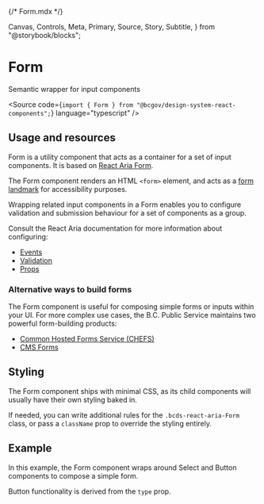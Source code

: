 {/* Form.mdx */}

  Canvas,
  Controls,
  Meta,
  Primary,
  Source,
  Story,
  Subtitle,
} from "@storybook/blocks";


<Meta of={FormStories} />

# Form

<Subtitle>Semantic wrapper for input components</Subtitle>

<Source
  code={`import { Form } from "@bcgov/design-system-react-components";`}
  language="typescript"
/>

## Usage and resources

Form is a utility component that acts as a container for a set of input components. It is based on [React Aria Form](https://react-spectrum.adobe.com/react-aria/Form.html).

The Form component renders an HTML `<form>` element, and acts as a [form landmark](https://www.w3.org/WAI/ARIA/apg/patterns/landmarks/examples/form.html) for accessibility purposes.

Wrapping related input components in a Form enables you to configure validation and submission behaviour for a set of components as a group.

Consult the React Aria documentation for more information about configuring:

- [Events](https://react-spectrum.adobe.com/react-aria/Form.html#events)
- [Validation](https://react-spectrum.adobe.com/react-aria/Form.html#validation)
- [Props](https://react-spectrum.adobe.com/react-aria/Form.html#props)

### Alternative ways to build forms

The Form component is useful for composing simple forms or inputs within your UI. For more complex use cases, the B.C. Public Service maintains two powerful form-building products:

- [Common Hosted Forms Service (CHEFS)](https://digital.gov.bc.ca/bcgov-common-components/common-hosted-form-service/)
- [CMS Forms](https://digital.gov.bc.ca/bcgov-common-components/cms-forms/)

## Styling

The Form component ships with minimal CSS, as its child components will usually have their own styling baked in.

If needed, you can write additional rules for the `.bcds-react-aria-Form` class, or pass a `className` prop to override the styling entirely.

## Example

In this example, the Form component wraps around Select and Button components to compose a simple form.

Button functionality is derived from the `type` prop.

<Canvas of={FormStories.ComposedFormExample} />
<Controls of={FormStories.ComposedFormExample} />
